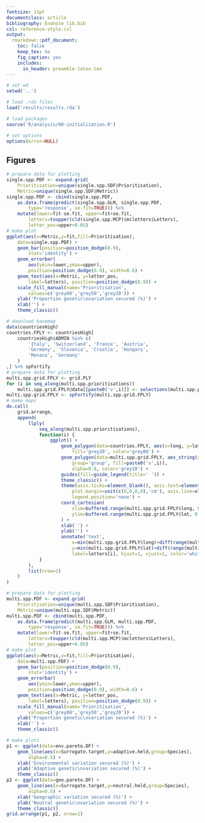 ```yaml
---
fontsize: 11pt
documentclass: article
bibliography: Endnote_lib.bib
csl: reference-style.csl
output:
  rmarkdown::pdf_document:
    toc: false
    keep_tex: no
    fig_caption: yes
    includes:
      in_header: preamble-latex.tex
---
```


```r
# set wd
setwd('..')

# load .rda files
load('results/results.rda')

# load packages
source('R/analysis/00-initialization.R')

# set options
options(error=NULL)
```

## Figures

```r
# prepare data for plotting
single.spp.PDF <- expand.grid(
	Prioritisation=unique(single.spp.SDF$Prioritisation),
	Metric=unique(single.spp.SDF$Metric))
single.spp.PDF <- cbind(single.spp.PDF,
	as.data.frame(predict(single.spp.GLM, single.spp.PDF,
		type='response', se.fit=TRUE))) %>%
	mutate(lower=fit-se.fit, upper=fit+se.fit,
		letters=toupper(cld(single.spp.MCP)$mcletters$Letters),
		letter_pos=upper+0.05)
# make plot
ggplot(aes(x=Metric,y=fit,fill=Prioritisation),
	data=single.spp.PDF) +
	geom_bar(position=position_dodge(0.9),
		stat='identity') +
	geom_errorbar(
		aes(ymin=lower,ymax=upper),
		position=position_dodge(0.9), width=0.6) +
	geom_text(aes(x=Metric, y=letter_pos,
		label=letters), position=position_dodge(0.9)) +
	scale_fill_manual(name='Prioritisation',
		values=c('grey80','grey50','grey20')) +
	ylab('Proportion genetic\nvariation secured (%)') +
	xlab('') +
	theme_classic()
```

```r
# download basemap
data(countriesHigh)
countries.FPLY <- countriesHigh[
	countriesHigh$ADMIN %in% c(
		'Italy', 'Switzerland', 'France', 'Austria',
		'Germany', 'Slovenia', 'Croatia', 'Hungary',
		'Monaco', 'Germany'
	)
,] %>% spFortify
# prepare data for plotting
multi.spp.grid.FPLY <- grid.PLY
for (i in seq_along(multi.spp.prioritisations))
	multi.spp.grid.FPLY@data[[paste0('v',i)]] <- selections(multi.spp.prioritisations[[i]])
multi.spp.grid.FPLY <- spFortify(multi.spp.grid.FPLY)
# make maps
do.call(
	grid.arrange,
	append(
		llply(
			seq_along(multi.spp.prioritisations),
			function(i) {
				ggplot() +
					geom_polygon(data=countries.FPLY, aes(x=long, y=lat, group=group),
						fill='grey20', color='grey80') +
					geom_polygon(data=multi.spp.grid.FPLY, aes_string(x='long', y='lat', 
						group='group', fill=paste0('v',i)),
						alpha=0.8, color='grey10') +
					guides(fill=guide_legend(title=' ')) +
					theme_classic() +
					theme(axis.ticks=element_blank(), axis.text=element_blank(),
						plot.margin=unit(c(0,0,0,0),'cm'), axis.line=element_blank(),
						legend.position='none') +
					coord_cartesian(
						xlim=buffered.range(multi.spp.grid.FPLY$long, 0.05),
						ylim=buffered.range(multi.spp.grid.FPLY$lat, 0.05)
					) +
					xlab('') +
					ylab('') +
					annotate('text',
						x=min(multi.spp.grid.FPLY$long)+diff(range(multi.spp.grid.FPLY$long)*0.1),
						y=min(multi.spp.grid.FPLY$lat)+diff(range(multi.spp.grid.FPLY$lat)*1.01),
						label=letters[i], hjust=1, vjust=1, color='white', size=8)
			}
		),
		list(nrow=1)
	)
)
```

```r
# prepare data for plotting
multi.spp.PDF <- expand.grid(
	Prioritisation=unique(multi.spp.SDF$Prioritisation),
	Metric=unique(multi.spp.SDF$Metric))
multi.spp.PDF <- cbind(multi.spp.PDF,
	as.data.frame(predict(multi.spp.GLM, multi.spp.PDF,
		type='response', se.fit=TRUE))) %>%
	mutate(lower=fit-se.fit, upper=fit+se.fit,
		letters=toupper(cld(multi.spp.MCP)$mcletters$Letters),
		letter_pos=upper+0.05)
# make plot
ggplot(aes(x=Metric,y=fit,fill=Prioritisation),
	data=multi.spp.PDF) +
	geom_bar(position=position_dodge(0.9),
		stat='identity') +
	geom_errorbar(
		aes(ymin=lower,ymax=upper),
		position=position_dodge(0.9), width=0.6) +
	geom_text(aes(x=Metric, y=letter_pos,
		label=letters), position=position_dodge(0.9)) +
	scale_fill_manual(name='Prioritisation',
		values=c('grey80','grey50','grey20')) +
	ylab('Proportion genetic\nvariation secured (%)') +
	xlab('') +
	theme_classic()
```

```r
# make plots
p1 <- ggplot(data=env.pareto.DF) +
	geom_line(aes(x=Surrogate.target,y=adaptive.held,group=Species),
		alpha=0.5) +
	xlab('Environmental variation secured (%)') +
	ylab('Adaptive genetic\nvariation secured (%)') +
	theme_classic()
p2 <- ggplot(data=geo.pareto.DF) +
	geom_line(aes(x=Surrogate.target,y=neutral.held,group=Species),
		alpha=0.5) +
	xlab('Geographic variation secured (%)') +
	ylab('Neutral genetic\nvariation secured (%)') +
	theme_classic()
grid.arrange(p1, p2, nrow=1)
```
 
